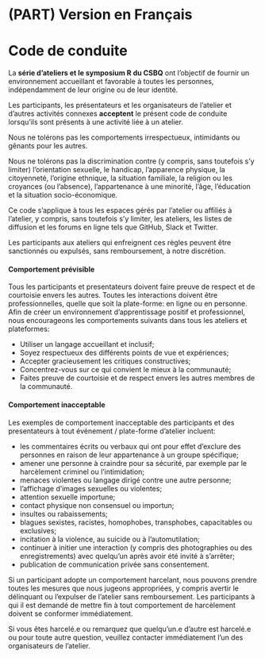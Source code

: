 # (PART) Version en Français {-}

# Code de conduite {#codedeconduite}

La **série d’ateliers et le symposium R du CSBQ** ont l’objectif de fournir un environnement accueillant et favorable à toutes les personnes, indépendamment de leur origine ou de leur identité.

Les participants, les présentateurs et les organisateurs de l'atelier et d'autres activités connexes **acceptent** le présent code de conduite lorsqu'ils sont présents à une activité liée à un atelier.

Nous ne tolérons pas les comportements irrespectueux, intimidants ou gênants pour les autres.

Nous ne tolérons pas la discrimination contre (y compris, sans toutefois s'y limiter) l'orientation sexuelle, le handicap, l'apparence physique, la citoyenneté, l'origine ethnique, la situation familiale, la religion ou les croyances (ou l’absence), l'appartenance à une minorité, l'âge, l'éducation et la situation socio-économique.

Ce code s'applique à tous les espaces gérés par l'atelier ou affiliés à l'atelier, y compris, sans toutefois s'y limiter, les ateliers, les listes de diffusion et les forums en ligne tels que GitHub, Slack et Twitter.

Les participants aux ateliers qui enfreignent ces règles peuvent être sanctionnés ou expulsés, sans remboursement, à notre discrétion.

#### Comportement prévisible {-}

Tous les participants et presentateurs doivent faire preuve de respect et de courtoisie envers les autres. Toutes les interactions doivent être professionnelles, quelle que soit la plate-forme: en ligne ou en personne. Afin de créer un environnement d'apprentissage positif et professionnel, nous encourageons les comportements suivants dans tous les ateliers et plateformes:

* Utiliser un langage accueillant et inclusif;
* Soyez respectueux des différents points de vue et expériences;
* Accepter gracieusement les critiques constructives;
* Concentrez-vous sur ce qui convient le mieux à la communauté;
* Faites preuve de courtoisie et de respect envers les autres membres de la communauté.


#### Comportement inacceptable {-}

Les exemples de comportement inacceptable des participants et des presentateurs à tout événement / plate-forme d'atelier incluent:

* les commentaires écrits ou verbaux qui ont pour effet d'exclure des personnes en raison de leur appartenance à un groupe spécifique;
* amener une personne à craindre pour sa sécurité, par exemple par le harcèlement criminel ou l'intimidation;
* menaces violentes ou langage dirigé contre une autre personne;
* l'affichage d'images sexuelles ou violentes;
* attention sexuelle importune;
* contact physique non consensuel ou importun;
* insultes ou rabaissements;
* blagues sexistes, racistes, homophobes, transphobes, capacitables ou exclusives;
* incitation à la violence, au suicide ou à l'automutilation;
* continuer à initier une interaction (y compris des photographies ou des enregistrements) avec quelqu'un après avoir été invité à s'arrêter;
* publication de communication privée sans consentement.

Si un participant adopte un comportement harcelant, nous pouvons prendre toutes les mesures que nous jugeons appropriées, y compris avertir le délinquant ou l’expulser de l'atelier sans remboursement. Les participants à qui il est demandé de mettre fin à tout comportement de harcèlement doivent se conformer immédiatement.

Si vous êtes harcelé.e ou remarquez que quelqu'un.e d'autre est harcelé.e ou pour toute autre question, veuillez contacter immédiatement l'un des organisateurs de l'atelier.
